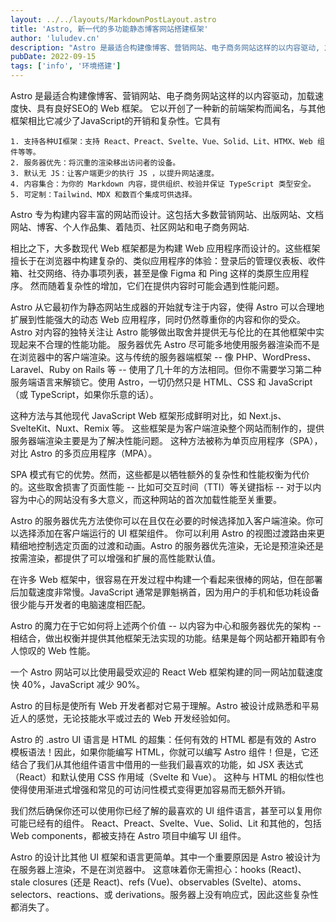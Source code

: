 ```yaml
---
layout: ../../layouts/MarkdownPostLayout.astro
title: 'Astro, 新一代的多功能静态博客网站搭建框架'
author: 'luludev.cn'
description: "Astro 是最适合构建像博客、营销网站、电子商务网站这样的以内容驱动, 加载速度快、具有良好SEO的 Web 框架"
pubDate: 2022-09-15
tags: ['info', '环境搭建']
---
```

Astro 是最适合构建像博客、营销网站、电子商务网站这样的以内容驱动，加载速度快、具有良好SEO的 Web 框架。
它以开创了一种新的前端架构而闻名，与其他框架相比它减少了JavaScript的开销和复杂性。它具有

    1. 支持各种UI框架：支持 React、Preact、Svelte、Vue、Solid、Lit、HTMX、Web 组件等等。
    2. 服务器优先：将沉重的渲染移出访问者的设备。
    3. 默认无 JS：让客户端更少的执行 JS ，以提升网站速度。
    4. 内容集合：为你的 Markdown 内容，提供组织、校验并保证 TypeScript 类型安全。
    5. 可定制：Tailwind、MDX 和数百个集成可供选择。

Astro 专为构建内容丰富的网站而设计。这包括大多数营销网站、出版网站、文档网站、博客、个人作品集、着陆页、社区网站和电子商务网站.

相比之下，大多数现代 Web 框架都是为构建 Web 应用程序而设计的。这些框架擅长于在浏览器中构建复杂的、类似应用程序的体验：登录后的管理仪表板、收件箱、社交网络、待办事项列表，甚至是像 Figma 和 Ping 这样的类原生应用程序。
然而随着复杂性的增加，它们在提供内容时可能会遇到性能问题。

Astro 从它最初作为静态网站生成器的开始就专注于内容，使得 Astro 可以合理地扩展到性能强大的动态 Web 应用程序，同时仍然尊重你的内容和你的受众。Astro 对内容的独特关注让 Astro 能够做出取舍并提供无与伦比的在其他框架中实现起来不合理的性能功能。
服务器优先
Astro 尽可能多地使用服务器渲染而不是在浏览器中的客户端渲染。这与传统的服务器端框架 -- 像 PHP、WordPress、Laravel、Ruby on Rails 等 -- 使用了几十年的方法相同。但你不需要学习第二种服务端语言来解锁它。使用 Astro，一切仍然只是 HTML、CSS 和 JavaScript（或 TypeScript，如果你乐意的话）。

这种方法与其他现代 JavaScript Web 框架形成鲜明对比，如 Next.js、SvelteKit、Nuxt、Remix 等。
这些框架是为客户端渲染整个网站而制作的，提供服务器端渲染主要是为了解决性能问题。
这种方法被称为单页应用程序（SPA），对比 Astro 的多页应用程序（MPA）。

SPA 模式有它的优势。然而，这些都是以牺牲额外的复杂性和性能权衡为代价的。这些取舍损害了页面性能 -- 比如可交互时间（TTI）等关键指标 -- 对于以内容为中心的网站没有多大意义，而这种网站的首次加载性能至关重要。

Astro 的服务器优先方法使你可以在且仅在必要的时候选择加入客户端渲染。你可以选择添加在客户端运行的 UI 框架组件。
你可以利用 Astro 的视图过渡路由来更精细地控制选定页面的过渡和动画。Astro 的服务器优先渲染，无论是预渲染还是按需渲染，都提供了可以增强和扩展的高性能默认值。

在许多 Web 框架中，很容易在开发过程中构建一个看起来很棒的网站，但在部署后加载速度非常慢。JavaScript 通常是罪魁祸首，因为用户的手机和低功耗设备很少能与开发者的电脑速度相匹配。

Astro 的魔力在于它如何将上述两个价值 -- 以内容为中心和服务器优先的架构 -- 相结合，做出权衡并提供其他框架无法实现的功能。结果是每个网站都开箱即有令人惊叹的 Web 性能。

一个 Astro 网站可以比使用最受欢迎的 React Web 框架构建的同一网站加载速度快 40%，JavaScript 减少 90%。

Astro 的目标是使所有 Web 开发者都对它易于理解。Astro 被设计成熟悉和平易近人的感觉，无论技能水平或过去的 Web 开发经验如何。

Astro 的 .astro UI 语言是 HTML 的超集：任何有效的 HTML 都是有效的 Astro 模板语法！因此，如果你能编写 HTML，你就可以编写 Astro 组件！但是，它还结合了我们从其他组件语言中借用的一些我们最喜欢的功能，如 JSX 表达式（React）和默认使用 CSS 作用域（Svelte 和 Vue）。
这种与 HTML 的相似性也使得使用渐进式增强和常见的可访问性模式变得更加容易而无额外开销。

我们然后确保你还可以使用你已经了解的最喜欢的 UI 组件语言，甚至可以复用你可能已经有的组件。
React、Preact、Svelte、Vue、Solid、Lit 和其他的，包括 Web components，都被支持在 Astro 项目中编写 UI 组件。

Astro 的设计比其他 UI 框架和语言更简单。其中一个重要原因是 Astro 被设计为在服务器上渲染，不是在浏览器中。
这意味着你无需担心：hooks (React)、stale closures (还是 React)、refs (Vue)、observables (Svelte)、atoms、selectors、reactions、或 derivations。服务器上没有响应式，因此这些复杂性都消失了。
